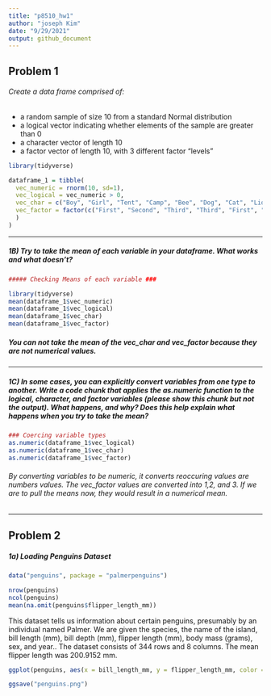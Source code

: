 ```yaml
---
title: "p8510_hw1"
author: "joseph Kim"
date: "9/29/2021"
output: github_document
---
```


## Problem 1

###### Create a data frame comprised of:

- a random sample of size 10 from a standard Normal distribution
- a logical vector indicating whether elements of the sample are greater than 0
- a character vector of length 10
- a factor vector of length 10, with 3 different factor “levels”


```r

library(tidyverse)

dataframe_1 = tibble(
  vec_numeric = rnorm(10, sd=1),
  vec_logical = vec_numeric > 0, 
  vec_char = c("Boy", "Girl", "Tent", "Camp", "Bee", "Dog", "Cat", "Lion", "Ben", "Pool"),
  vec_factor = factor(c("First", "Second", "Third", "Third", "First", "First", "Second", "Second", "Third", "First")
  )
)

```

--------------

##### 1B) Try to take the mean of each variable in your dataframe. What works and what doesn’t?

```r
##### Checking Means of each variable ###

library(tidyverse)
mean(dataframe_1$vec_numeric)
mean(dataframe_1$vec_logical)
mean(dataframe_1$vec_char)
mean(dataframe_1$vec_factor)
```

##### You can not take the mean of the vec_char and vec_factor because they are not numerical values. 

----------

##### 1C) In some cases, you can explicitly convert variables from one type to another. Write a code chunk that applies the as.numeric function to the logical, character, and factor variables (please show this chunk but not the output). What happens, and why? Does this help explain what happens when you try to take the mean?

```r
### Coercing variable types 
as.numeric(dataframe_1$vec_logical)
as.numeric(dataframe_1$vec_char)
as.numeric(dataframe_1$vec_factor)

```

###### By converting variables to be numeric, it converts reoccuring values are numbers values. The vec_factor values are converted into 1,2, and 3. If we are to pull the means now, they would result in a numerical mean. 
  
------------

## Problem 2 

##### 1a) Loading Penguins Dataset 

```r
data("penguins", package = "palmerpenguins")

nrow(penguins)
ncol(penguins)
mean(na.omit(penguins$flipper_length_mm))
```

This dataset tells us information about certain penguins, presumably by an individual named Palmer. We are given the species, the name of the island, bill length (mm), bill depth (mm), flipper length (mm), body mass (grams), sex, and year.. The dataset consists of 344 rows and 8 columns. The mean flipper length was 200.9152 mm. 

```r
ggplot(penguins, aes(x = bill_length_mm, y = flipper_length_mm, color = species)) + geom_point()

ggsave("penguins.png")
```
